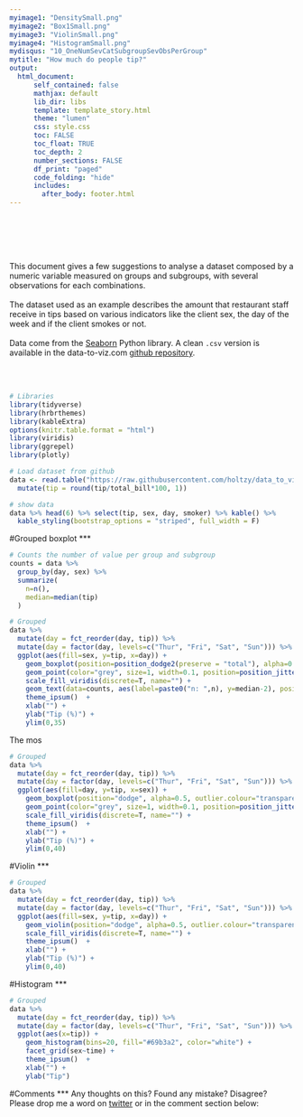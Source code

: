 ```yaml
---
myimage1: "DensitySmall.png"
myimage2: "Box1Small.png"
myimage3: "ViolinSmall.png"
myimage4: "HistogramSmall.png"
mydisqus: "10_OneNumSevCatSubgroupSevObsPerGroup"
mytitle: "How much do people tip?"
output:
  html_document:
      self_contained: false    
      mathjax: default
      lib_dir: libs
      template: template_story.html
      theme: "lumen"
      css: style.css
      toc: FALSE
      toc_float: TRUE
      toc_depth: 2
      number_sections: FALSE
      df_print: "paged"
      code_folding: "hide"
      includes: 
        after_body: footer.html
---
```


<br>
<div class="mycontent">


<div class = "row">
<div class = "col-md-8">
<br><br><br>
This document gives a few suggestions to analyse a dataset composed by a numeric variable measured on groups and subgroups, with several observations for each combinations.
<br><br>
The dataset used as an example describes the amount that restaurant staff receive in tips based on various indicators like the client sex, the day of the week and if the client smokes or not.
<br><br>
Data come from the [Seaborn](https://github.com/mwaskom/seaborn-data) Python library. A clean `.csv` version is available in the data-to-viz.com [github repository](https://github.com/holtzy/data_to_viz/tree/master/Example_dataset).
</div>

<div class = "col-md-4">
<br><br>
```r
# Libraries
library(tidyverse)
library(hrbrthemes)
library(kableExtra)
options(knitr.table.format = "html")
library(viridis)
library(ggrepel)
library(plotly)

# Load dataset from github
data <- read.table("https://raw.githubusercontent.com/holtzy/data_to_viz/master/Example_dataset/10_OneNumSevCatSubgroupsSevObs.csv", header=T, sep=",") %>%
  mutate(tip = round(tip/total_bill*100, 1))

# show data
data %>% head(6) %>% select(tip, sex, day, smoker) %>% kable() %>%
  kable_styling(bootstrap_options = "striped", full_width = F)
```
</div>
</div>





#Grouped boxplot
***

```r
# Counts the number of value per group and subgroup
counts = data %>% 
  group_by(day, sex) %>% 
  summarize(
    n=n(),
    median=median(tip)
  )

# Grouped
data %>%
  mutate(day = fct_reorder(day, tip)) %>%
  mutate(day = factor(day, levels=c("Thur", "Fri", "Sat", "Sun"))) %>%
  ggplot(aes(fill=sex, y=tip, x=day)) + 
    geom_boxplot(position=position_dodge2(preserve = "total"), alpha=0.5, outlier.colour="transparent", varwidth = TRUE) +
    geom_point(color="grey", size=1, width=0.1, position=position_jitterdodge() , alpha=0.4) +
    scale_fill_viridis(discrete=T, name="") +
    geom_text(data=counts, aes(label=paste0("n: ",n), y=median-2), position=position_dodge(0.8), hjust=0.5) +
    theme_ipsum()  +
    xlab("") +
    ylab("Tip (%)") +
    ylim(0,35)
```
The mos


```r
# Grouped
data %>%
  mutate(day = fct_reorder(day, tip)) %>%
  mutate(day = factor(day, levels=c("Thur", "Fri", "Sat", "Sun"))) %>%
  ggplot(aes(fill=day, y=tip, x=sex)) + 
    geom_boxplot(position="dodge", alpha=0.5, outlier.colour="transparent") +
    geom_point(color="grey", size=1, width=0.1, position=position_jitterdodge() , alpha=0.4) +
    scale_fill_viridis(discrete=T, name="") +
    theme_ipsum()  +
    xlab("") +
    ylab("Tip (%)") +
    ylim(0,40)
```




#Violin
***

```r
# Grouped
data %>%
  mutate(day = fct_reorder(day, tip)) %>%
  mutate(day = factor(day, levels=c("Thur", "Fri", "Sat", "Sun"))) %>%
  ggplot(aes(fill=sex, y=tip, x=day)) + 
    geom_violin(position="dodge", alpha=0.5, outlier.colour="transparent") +
    scale_fill_viridis(discrete=T, name="") +
    theme_ipsum()  +
    xlab("") +
    ylab("Tip (%)") +
    ylim(0,40)
```






#Histogram
***

```r
# Grouped
data %>%
  mutate(day = fct_reorder(day, tip)) %>%
  mutate(day = factor(day, levels=c("Thur", "Fri", "Sat", "Sun"))) %>%
  ggplot(aes(x=tip)) + 
    geom_histogram(bins=20, fill="#69b3a2", color="white") +
    facet_grid(sex~time) +
    theme_ipsum()  +
    xlab("") +
    ylab("Tip")
```


#Comments
***
Any thoughts on this? Found any mistake? Disagree? Please drop me a word on [twitter](https://twitter.com/R_Graph_Gallery) or in the comment section below:
<br>

</div>





